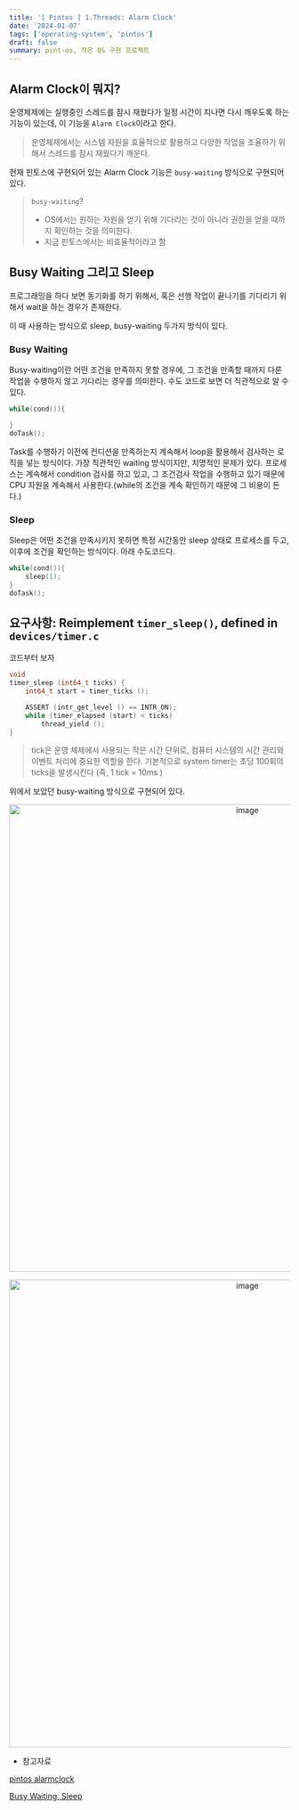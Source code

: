 ```yaml
---
title: '[ Pintos ] 1.Threads: Alarm Clock'
date: '2024-01-07'
tags: ['operating-system', 'pintos']
draft: false
summary: pint-os, 작은 OS 구현 프로젝트
---
```


## Alarm Clock이 뭐지?

운영체제에는 실행중인 스레드를 잠시 재웠다가 일정 시간이 지나면 다시 깨우도록 하는 기능이 있는데, 이 기능을 `Alarm Clock`이라고 한다.

> 운영체제에서는 시스템 자원을 효율적으로 활용하고 다양한 작업을 조율하기 위해서 스레드를 잠시 재웠다가 깨운다.

현재 핀토스에 구현되어 있는 Alarm Clock 기능은 `busy-waiting` 방식으로 구현되어 있다.

> `busy-waiting`?
>
> - OS에서는 원하는 자원을 얻기 위해 기다리는 것이 아니라 권한을 얻을 때까지 확인하는 것을 의미한다.
> - 지금 핀토스에서는 비효율적이라고 함

## Busy Waiting 그리고 Sleep

프로그래밍을 하다 보면 동기화를 하기 위해서, 혹은 선행 작업이 끝나기를 기다리기 위해서 wait을 하는 경우가 존재한다.

이 때 사용하는 방식으로 sleep, busy-waiting 두가지 방식이 있다.

### Busy Waiting

Busy-waiting이란 어떤 조건을 만족하지 못할 경우에, 그 조건을 만족할 때까지 다른 작업을 수행하지 않고 기다리는 경우를 의미한다. 수도 코드로 보면 더 직관적으로 알 수 있다.

```c
while(cond()){

}
doTask();
```

Task를 수행하기 이전에 컨디션을 만족하는지 계속해서 loop을 활용해서 검사하는 로직을 넣는 방식이다. 가장 직관적인 waiting 방식이지만, 치명적인 문제가 있다. 프로세스는 계속해서 condition 검사를 하고 있고, 그 조건검사 작업을 수행하고 있기 때문에 CPU 자원을 계속해서 사용한다.(while의 조건을 계속 확인하기 때문에 그 비용이 든다.)

### Sleep

Sleep은 어떤 조건을 만족시키지 못하면 특정 시간동안 sleep 상태로 프로세스를 두고, 이후에 조건을 확인하는 방식이다. 아래 수도코드다.

```c
while(cond()){
    sleep(1);
}
doTask();
```

## 요구사항: Reimplement `timer_sleep()`, defined in `devices/timer.c`

코드부터 보자

```c
void
timer_sleep (int64_t ticks) {
	int64_t start = timer_ticks ();

	ASSERT (intr_get_level () == INTR_ON);
	while (timer_elapsed (start) < ticks)
		thread_yield ();
}
```

> tick은 운영 체제에서 사용되는 작은 시간 단위로, 컴퓨터 시스템의 시간 관리와 이벤트 처리에 중요한 역할을 한다. 기본적으로 system timer는 초당 100회의 ticks을 발생시킨다 (즉, 1 tick = 10ms )

위에서 보았던 busy-waiting 방식으로 구현되어 있다.

<p align="center">
  <img
    alt="image"
    width="840"
    src="https://github.com/speculatingwook/blog-full-of-desire/assets/105579811/686de3a1-41f6-4234-9c60-b5cf23b2546f"
  />
</p>

<p align="center">
  <img
    alt="image"
    width="840"
    src="https://github.com/speculatingwook/blog-full-of-desire/assets/105579811/a1ea972e-82c8-4d08-b82d-7c19742ddce1"
  />
</p>

- 참고자료

[pintos alarmclock](https://poalim.tistory.com/28)

[Busy Waiting, Sleep](https://soundness.tistory.com/4)
